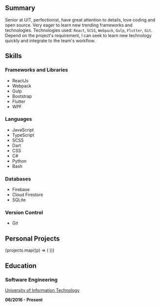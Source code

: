 
## Summary

Senior at UIT, perfectionist, have great attention to details, love coding and
open source. Very eager to learn new trending frameworks and technologies.
Technologies used: `React`, `SCSS`, `Webpack`, `Gulp`, `Flutter`, `Git`. Depend
on the project's requirement, I can seek to learn new technology quickly and
integrate to the team's workflow.

## Skills

### Frameworks and Libraries

-  ReactJs
-  Webpack
-  Gulp
-  Bootstrap
-  Flutter
-  WPF

### Languages

-  JavaScript
-  TypeScript
-  SCSS
-  Dart
-  CSS
-  C#
-  Python
-  Bash

### Databases

-  Firebase
-  Cloud Firestore
-  SQLite

### Version Control

-  Git

## Personal Projects

<ProjectGrid>
	{projects.map((p) => (
		<ProjectPreview key={p.title} project={p} />
	))}
</ProjectGrid>

## Education

### Software Engineering

[University of Information Technology](https://en.uit.edu.vn)

**06/2016 - Present**
